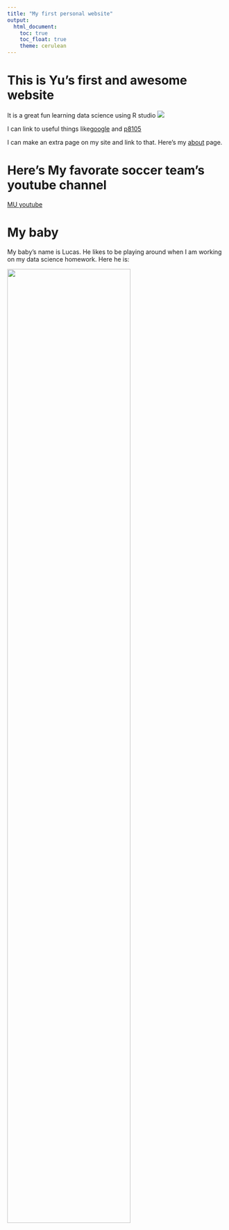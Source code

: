 ```yaml
---
title: "My first personal website"
output: 
  html_document:
    toc: true
    toc_float: true
    theme: cerulean
---
```


# This is Yu's first and awesome website
It is a great fun learning data science using R studio
![](https://i.imgur.com/1CssljC.gif)


I can link to useful things like[google](https://www.google.com/) and [p8105](https://www.p8105.com/index.html)


I can make an extra page on my site and link to that. Here's my [about](about.html) page.


# Here's My favorate soccer team's youtube channel

[MU youtube](https://www.youtube.com/c/manutd)

# My baby 
My baby's name is Lucas. He likes to be playing around when I am working on my data science homework. Here he is:

<img src="image/Lucas.jpg" style="width:75%">

























